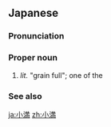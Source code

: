 ==Japanese==
{{ja-kanjitab|しょう|まん|yomi=o}}

===Pronunciation===
{{ja-pron|しょうまん|y=o}}

===Proper noun===
{{ja-pos|proper|しょうまん}}

# ''lit.'' "grain full"; one of the {{w|solar terms}}

===See also===
{{list:solar terms/ja}}

[[ja:小満]]
[[zh:小満]]